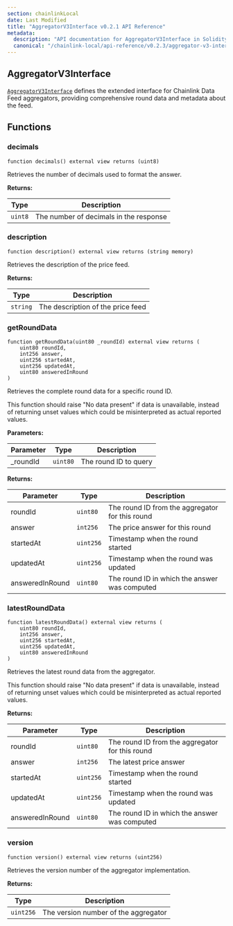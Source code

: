 ```yaml
---
section: chainlinkLocal
date: Last Modified
title: "AggregatorV3Interface v0.2.1 API Reference"
metadata:
  description: "API documentation for AggregatorV3Interface in Solidity, version v0.2.1."
  canonical: "/chainlink-local/api-reference/v0.2.3/aggregator-v3-interface"
---
```



<Common callout="importPackage021" />

## AggregatorV3Interface

[`AggregatorV3Interface`](https://github.com/smartcontractkit/chainlink-local/blob/ba1f4636e657f161df634379a5057a5a394e2fbb/src/data-feeds/interfaces/AggregatorV3Interface.sol) defines the extended interface for Chainlink Data Feed aggregators, providing comprehensive round data and metadata about the feed.

## Functions

### decimals

```solidity
function decimals() external view returns (uint8)
```

Retrieves the number of decimals used to format the answer.

**Returns:**

| Type    | Description                            |
| ------- | -------------------------------------- |
| `uint8` | The number of decimals in the response |

### description

```solidity
function description() external view returns (string memory)
```

Retrieves the description of the price feed.

**Returns:**

| Type     | Description                       |
| -------- | --------------------------------- |
| `string` | The description of the price feed |

### getRoundData

```solidity
function getRoundData(uint80 _roundId) external view returns (
    uint80 roundId,
    int256 answer,
    uint256 startedAt,
    uint256 updatedAt,
    uint80 answeredInRound
)
```

Retrieves the complete round data for a specific round ID.

<Aside type="caution">
  This function should raise "No data present" if data is unavailable, instead of returning unset values which could be
  misinterpreted as actual reported values.
</Aside>

**Parameters:**

| Parameter | Type     | Description           |
| --------- | -------- | --------------------- |
| \_roundId | `uint80` | The round ID to query |

**Returns:**

| Parameter       | Type      | Description                                     |
| --------------- | --------- | ----------------------------------------------- |
| roundId         | `uint80`  | The round ID from the aggregator for this round |
| answer          | `int256`  | The price answer for this round                 |
| startedAt       | `uint256` | Timestamp when the round started                |
| updatedAt       | `uint256` | Timestamp when the round was updated            |
| answeredInRound | `uint80`  | The round ID in which the answer was computed   |

### latestRoundData

```solidity
function latestRoundData() external view returns (
    uint80 roundId,
    int256 answer,
    uint256 startedAt,
    uint256 updatedAt,
    uint80 answeredInRound
)
```

Retrieves the latest round data from the aggregator.

<Aside type="caution">
  This function should raise "No data present" if data is unavailable, instead of returning unset values which could be
  misinterpreted as actual reported values.
</Aside>

**Returns:**

| Parameter       | Type      | Description                                     |
| --------------- | --------- | ----------------------------------------------- |
| roundId         | `uint80`  | The round ID from the aggregator for this round |
| answer          | `int256`  | The latest price answer                         |
| startedAt       | `uint256` | Timestamp when the round started                |
| updatedAt       | `uint256` | Timestamp when the round was updated            |
| answeredInRound | `uint80`  | The round ID in which the answer was computed   |

### version

```solidity
function version() external view returns (uint256)
```

Retrieves the version number of the aggregator implementation.

**Returns:**

| Type      | Description                          |
| --------- | ------------------------------------ |
| `uint256` | The version number of the aggregator |

